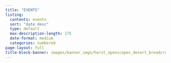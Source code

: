 ```yaml
---
title: "EVENTS"
listing:
  contents: events
  sort: "date desc"
  type: default
  max-description-length: 175
  date-format: medium
  categories: numbered
page-layout: full
title-block-banner: images/banner_imgs/horst_openscapes_desert_breadcrumbs.png 
--- 
```


